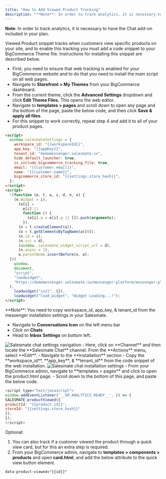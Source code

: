 ```yaml
---
title: "How to Add Viewed Product Tracking"
description: "**Note**: In order to track analytics, it is necessary to have the Chat add-on included in your plan...."
---
```


**Note**: In order to track analytics, it is necessary to have the Chat add-on included in your plan.

Viewed Product snippet tracks when customers view specific products on your site, and to enable this tracking you must add a code snippet to your BigCommerce Theme file. Instructions for installing this snippet are described below.

- First, you need to ensure that web tracking is enabled for your BigCommerce website and to do that you need to install the main script on all web pages.
- Navigate to **Storefront > My Themes** from your BigCommerce dashboard.
- From the current theme, click the **Advanced Settings** dropdown and click **Edit Theme Files.** This opens the web editor.
- Navigate to **templates > pages** and scroll down to open any page and the bottom of the page, paste the below code, and then click **Save & apply all files**.
- For this snippet to work correctly, repeat step 4 and add it to all of your product pages.

```html
<script>
  window.salesmateSettings = {
    workspace_id: "{{workspaceId}}",
    app_key: "{{appKey}}",
    tenant_id: "demomessenger.salesmate.io",
    hide_default_launcher: true,
    is_include_bigcommerce_tracking_file: true,
    email: "{{customer.email}}",
    name: "{{customer.name}}",
    bigcommerce_store_id: "{{settings.store_hash}}",
  };
</script>
<script>
  !(function (e, t, a, i, d, n, o) {
    (e.Widget = i),
      (e[i] =
        e[i] ||
        function () {
          (e[i].q = e[i].q || []).push(arguments);
        }),
      (n = t.createElement(a)),
      (o = t.getElementsByTagName(a)[0]),
      (n.id = i),
      (n.src = d),
      (window._salesmate_widget_script_url = d),
      (n.async = 1),
      o.parentNode.insertBefore(n, o);
  })(
    window,
    document,
    "script",
    "loadwidget",
    "https://demomessenger.salesmate.io/messenger-platform/messenger-platform-main.js"
  ),
    loadwidget("init", {}),
    loadwidget("load_widget", "Widget Loading...!");
</script>
```

<Note>
  **Note**: You need to copy workspace_id, app_key, & tenant_id from the
  messenger installation settings in your Salesmate.
</Note>

- Navigate to **Conversations Icon** on the left menu bar
- Click on **Chats**
- Head to **Inbox** **Settings** on bottom left.

<img src="images/001-salesmate-chat-settings-navigation-50772241567513.png" alt="Salesmate chat settings navigation" />
- Here, click on **Channel** and then locate the **Salesmate Chat** channel. From the **Actions** menu, select **Edit**.
- Navigate to the **Installation** section
- Copy the **workspace_id**, **app_key**, & **tenant_id** from the code snippet of the web installation.

<img src="images/002-salesmate-chat-installation-settings-50772263974553.png" alt="Salesmate chat installation settings" />
- From your BigCommerce admin, navigate to **templates > pages** and click to open the product.html page.
- Scroll down to the bottom of this page, and paste the below code.

```javascript
<script type="text/javascript">
window.addEventListener('__SM_ANALYTICS_READY__', () => {
SALESMATE.productViewed({
productId: "{{product.id}}",
storeId: "{{settings.store_hash}}"
});
});
</script>
```

Optional:

1.  You can also track if a customer viewed the product through a quick view card, but for this an extra step is required.
2.  From your BigCommerce admin, navigate to **templates > components > products** and open **card.html**, and add the below attribute to the quick view button element.

```html
data-product-viewed="{{id}}"
```

